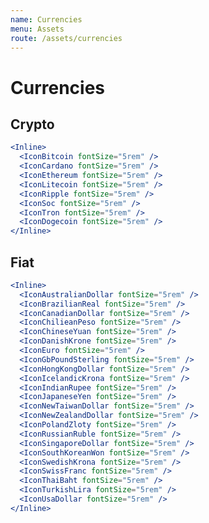 ```yaml
---
name: Currencies
menu: Assets
route: /assets/currencies
---
```


# Currencies

## Crypto

```jsx react-live
<Inline>
  <IconBitcoin fontSize="5rem" />
  <IconCardano fontSize="5rem" />
  <IconEthereum fontSize="5rem" />
  <IconLitecoin fontSize="5rem" />
  <IconRipple fontSize="5rem" />
  <IconSoc fontSize="5rem" />
  <IconTron fontSize="5rem" />
  <IconDogecoin fontSize="5rem" />
</Inline>
```

## Fiat

```jsx react-live
<Inline>
  <IconAustralianDollar fontSize="5rem" />
  <IconBrazilianReal fontSize="5rem" />
  <IconCanadianDollar fontSize="5rem" />
  <IconChilieanPeso fontSize="5rem" />
  <IconChineseYuan fontSize="5rem" />
  <IconDanishKrone fontSize="5rem" />
  <IconEuro fontSize="5rem" />
  <IconGbPoundSterling fontSize="5rem" />
  <IconHongKongDollar fontSize="5rem" />
  <IconIcelandicKrona fontSize="5rem" />
  <IconIndianRupee fontSize="5rem" />
  <IconJapaneseYen fontSize="5rem" />
  <IconNewTaiwanDollar fontSize="5rem" />
  <IconNewZealandDollar fontSize="5rem" />
  <IconPolandZloty fontSize="5rem" />
  <IconRussianRuble fontSize="5rem" />
  <IconSingaporeDollar fontSize="5rem" />
  <IconSouthKoreanWon fontSize="5rem" />
  <IconSwedishKrona fontSize="5rem" />
  <IconSwissFranc fontSize="5rem" />
  <IconThaiBaht fontSize="5rem" />
  <IconTurkishLira fontSize="5rem" />
  <IconUsaDollar fontSize="5rem" />
</Inline>
```
